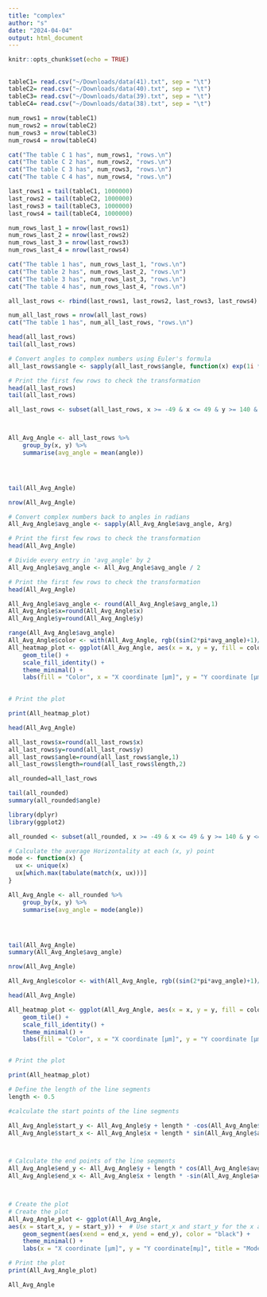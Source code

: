 ```yaml
---
title: "complex"
author: "s"
date: "2024-04-04"
output: html_document
---
```


```r
knitr::opts_chunk$set(echo = TRUE)
```

## 

```r
tableC1= read.csv("~/Downloads/data(41).txt", sep = "\t")
tableC2= read.csv("~/Downloads/data(40).txt", sep = "\t")
tableC3= read.csv("~/Downloads/data(39).txt", sep = "\t")
tableC4= read.csv("~/Downloads/data(38).txt", sep = "\t")
```

```r
num_rows1 = nrow(tableC1)
num_rows2 = nrow(tableC2)
num_rows3 = nrow(tableC3)
num_rows4 = nrow(tableC4)

cat("The table C 1 has", num_rows1, "rows.\n")
cat("The table C 2 has", num_rows2, "rows.\n")
cat("The table C 3 has", num_rows3, "rows.\n")
cat("The table C 4 has", num_rows4, "rows.\n")
```

```r
last_rows1 = tail(tableC1, 1000000)
last_rows2 = tail(tableC2, 1000000)
last_rows3 = tail(tableC3, 1000000)
last_rows4 = tail(tableC4, 1000000)
```

```r
num_rows_last_1 = nrow(last_rows1)
num_rows_last_2 = nrow(last_rows2)
num_rows_last_3 = nrow(last_rows3)
num_rows_last_4 = nrow(last_rows4)

cat("The table 1 has", num_rows_last_1, "rows.\n")
cat("The table 2 has", num_rows_last_2, "rows.\n")
cat("The table 3 has", num_rows_last_3, "rows.\n")
cat("The table 4 has", num_rows_last_4, "rows.\n")
```

```r
all_last_rows <- rbind(last_rows1, last_rows2, last_rows3, last_rows4)


```

```r
num_all_last_rows = nrow(all_last_rows)
cat("The table 1 has", num_all_last_rows, "rows.\n")
```

```r
head(all_last_rows)
tail(all_last_rows)
```

```r
# Convert angles to complex numbers using Euler's formula
all_last_rows$angle <- sapply(all_last_rows$angle, function(x) exp(1i * x * 2))

# Print the first few rows to check the transformation
head(all_last_rows)
tail(all_last_rows)
```

```r
all_last_rows <- subset(all_last_rows, x >= -49 & x <= 49 & y >= 140 & y <= 199)



All_Avg_Angle <- all_last_rows %>%
    group_by(x, y) %>%
    summarise(avg_angle = mean(angle))




tail(All_Avg_Angle)

nrow(All_Avg_Angle)

```

```r
# Convert complex numbers back to angles in radians
All_Avg_Angle$avg_angle <- sapply(All_Avg_Angle$avg_angle, Arg)

# Print the first few rows to check the transformation
head(All_Avg_Angle)

```

```r
# Divide every entry in 'avg_angle' by 2
All_Avg_Angle$avg_angle <- All_Avg_Angle$avg_angle / 2

# Print the first few rows to check the transformation
head(All_Avg_Angle)
```

```r

All_Avg_Angle$avg_angle <- round(All_Avg_Angle$avg_angle,1)
All_Avg_Angle$x=round(All_Avg_Angle$x)
All_Avg_Angle$y=round(All_Avg_Angle$y)


```

```r
range(All_Avg_Angle$avg_angle)
All_Avg_Angle$color <- with(All_Avg_Angle, rgb((sin(2*pi*avg_angle)+1)/2, (cos(2*pi*avg_angle)+1)/2, (-sin(2*pi*avg_angle)+1)/2))
All_heatmap_plot <- ggplot(All_Avg_Angle, aes(x = x, y = y, fill = color)) +
    geom_tile() +
    scale_fill_identity() +
    theme_minimal() +
    labs(fill = "Color", x = "X coordinate [µm]", y = "Y coordinate [µm]", title = "Heatmap of average orientation angle at each (x, y) point in the chamber")   

 
# Print the plot

print(All_heatmap_plot) 

```

```r
head(All_Avg_Angle)
```

```r
all_last_rows$x=round(all_last_rows$x)
all_last_rows$y=round(all_last_rows$y)
all_last_rows$angle=round(all_last_rows$angle,1)
all_last_rows$length=round(all_last_rows$length,2)

all_rounded=all_last_rows

tail(all_rounded)
summary(all_rounded$angle)
```

```r
library(dplyr)
library(ggplot2)
```

```r
all_rounded <- subset(all_rounded, x >= -49 & x <= 49 & y >= 140 & y <= 199)
```

```r
# Calculate the average Horizontality at each (x, y) point
mode <- function(x) {
  ux <- unique(x)
  ux[which.max(tabulate(match(x, ux)))]
}

All_Avg_Angle <- all_rounded %>%
    group_by(x, y) %>%
    summarise(avg_angle = mode(angle))




tail(All_Avg_Angle)
summary(All_Avg_Angle$avg_angle)

nrow(All_Avg_Angle)

```

```r
All_Avg_Angle$color <- with(All_Avg_Angle, rgb((sin(2*pi*avg_angle)+1)/2, (cos(2*pi*avg_angle)+1)/2, (-sin(2*pi*avg_angle)+1)/2))


```

```r
head(All_Avg_Angle)
```

```r
All_heatmap_plot <- ggplot(All_Avg_Angle, aes(x = x, y = y, fill = color)) +
    geom_tile() +
    scale_fill_identity() +
    theme_minimal() +
    labs(fill = "Color", x = "X coordinate [µm]", y = "Y coordinate [µm]", title = "Heatmap of average orientation angle at each (x, y) point in the chamber")   


# Print the plot

print(All_heatmap_plot) 
```

```r
# Define the length of the line segments
length <- 0.5

#calculate the start points of the line segments

All_Avg_Angle$start_y <- All_Avg_Angle$y + length * -cos(All_Avg_Angle$avg_angle * pi )
All_Avg_Angle$start_x <- All_Avg_Angle$x + length * sin(All_Avg_Angle$avg_angle * pi )



# Calculate the end points of the line segments
All_Avg_Angle$end_y <- All_Avg_Angle$y + length * cos(All_Avg_Angle$avg_angle * pi )
All_Avg_Angle$end_x <- All_Avg_Angle$x + length * -sin(All_Avg_Angle$avg_angle * pi )



# Create the plot
# Create the plot
All_Avg_Angle_plot <- ggplot(All_Avg_Angle,
aes(x = start_x, y = start_y)) +  # Use start_x and start_y for the x and y aesthetics
    geom_segment(aes(xend = end_x, yend = end_y), color = "black") +
    theme_minimal() +
    labs(x = "X coordinate [µm]", y = "Y coordinate[mµ]", title = "Mode orientation angle at each (x, y) point in the chamber")

# Print the plot
print(All_Avg_Angle_plot)

All_Avg_Angle
```

